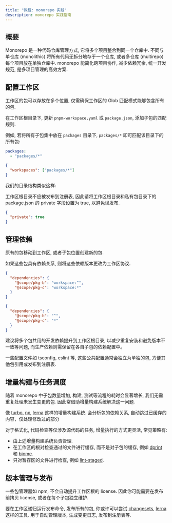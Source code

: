 ```yaml
---
title: "教程: monorepo 实践"
description: monorepo 实践指南
---
```



## 概要

Monorepo 是一种代码仓库管理方式, 它将多个项目整合到同一个仓库中.
不同与单仓库 (monolithic) 将所有代码无拆分地存于一个仓库, 或者多仓库 (multirepo) 每个项目放在单独仓库中.
monorepo 能简化跨项目协作, 减少依赖冗余, 统一开发规范, 是多项目管理的高效方案.

## 配置工作区

工作区的包可以存放在多个位置, 仅需确保工作区的 Glob 匹配模式能够包含所有的包.

在工作区根目录下, 更新 `pnpm-workspace.yaml` 或 `package.json`, 添加子包的匹配规则.

例如, 若将所有子包集中放在 `packages` 目录下, `packages/*` 即可匹配该目录下的所有包:

```yml title="pnpm-workspace.yaml" tab="pnpm"
packages:
  - "packages/*"
```

```json title="package.json" tab="others"
{
  "workspaces": ["packages/*"]
}
```

我们的目录结构类似这样:

<Files>
  <Folder
    name="packages"
    defaultOpen
  >
    <Folder name="pkg-a">
      <File name="package.json" />
    </Folder>
    <Folder name="pkg-b">
      <File name="package.json" />
    </Folder>
    <Folder name="pkg-c">
      <File name="package.json" />
    </Folder>
  </Folder>
  <File name="package.json" />
</Files>

工作区根目录不应被发布到注册表, 因此请将工作区根目录和私有包目录下的 package.json 的 private 字段设置为 true, 以避免误发布.

```json title="package.json"
{
  "private": true
}
```

## 管理依赖

原有的包移动到工作区, 或者子包位置创建新的包.

如果这些包具有依赖关系, 则将这些依赖版本更改为工作区协议.

```json title="packages/pkg-a/package.json" tab="pnpm"
{
  "dependencies": {
    "@scope/pkg-b": "workspace:^",
    "@scope/pkg-c": "workspace:*"
  }
}
```

```json title="packages/pkg-a/package.json" tab="others"
{
  "dependencies": {
    "@scope/pkg-b": "^",
    "@scope/pkg-c": "*"
  }
}
```

建议将多个包共用的开发依赖提升到工作区根目录, 以减少重复安装和避免版本不一致等问题, 而生产依赖则需保留在各自子包的依赖配置中。

一些配置文件如 tsconfig, eslint 等, 这些公共配置通常会独立为单独的包, 方便其他包引用或发布到注册表.

## 增量构建与任务调度

随着 monorepo 中子包数量增加, 构建, 测试等流程的耗时会显著增长, 我们无需重复处理未发生变更的包. 因此常借助增量构建系统解决这一问题.

像 [turbo](https://turborepo.com/), [nx](https://nx.dev), [lerna](https://lerna.js.org) 这样的增量构建系统. 会分析包的依赖关系, 自动跳过已缓存的内容，仅处理修改过的部分

对于格式化, 代码检查等仅涉及源代码的任务, 增量执行的方式更灵活, 常见策略有:

- 由上述增量构建系统负责管理.
- 在工作区的根对检查通过的文件进行缓存, 而不是对子包的缓存, 例如 [dprint](https://dprint.dev) 和 [biome](https://biomejs.dev).
- 只对暂存区的文件进行检查, 例如 [lint-staged](https://github.com/okonet/lint-staged).

## 版本管理与发布

一些包管理器如 npm, 不会自动提升工作区根的 license. 因此你可能需要在发布前拷贝 license, 或者在每个子包独立维护.

要在工作区递归运行发布命令, 发布所有的包, 你或许可以尝试 [changesets](https://github.com/changesets/changesets), [lerna](https://lerna.js.org) 这样的工具.
用于自动管理版本, 生成变更日志, 发布到注册表等.
